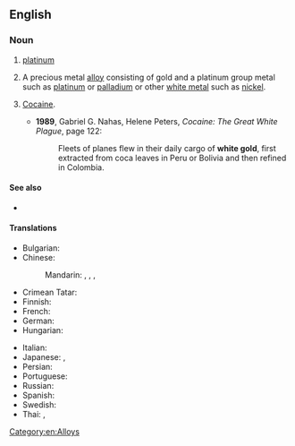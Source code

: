 ==English==

===Noun===
{{en-noun}}

# {{lb|en|obsolete}} [[platinum]]
# A precious metal [[alloy]] consisting of gold and a platinum group metal such as [[platinum]] or [[palladium]] or other [[white metal]] such as [[nickel]].
# {{lb|en|slang}} [[cocaine|Cocaine]].
#* '''1989''', Gabriel G. Nahas, ‎Helene Peters, ''Cocaine: The Great White Plague'', page 122:
#*: Fleets of planes flew in their daily cargo of '''white gold''', first extracted from coca leaves in Peru or Bolivia and then refined in Colombia.

====See also====
* {{pedia}}

====Translations====
{{trans-top|A precious metal alloy consisting of gold and a platinum group metal}}
* Bulgarian: {{t|bg|бяло злато|n}}
* Chinese:
*: Mandarin: {{t+|cmn|白金|tr=báijīn|sc=Hani}}, {{t|cmn|白色黃金|sc=Hani}}, {{t|cmn|白色黄金|tr=báisè huángjīn|sc=Hani}}, {{t|cmn|白色K金|tr=báisè kei jīn|sc=Hani}}
* Crimean Tatar: {{t|crh|aq altın}}
* Finnish: {{t+|fi|valkokulta}}
* French: {{t+|fr|or blanc|m}}
* German: {{t|de|Weißgold|n}}
* Hungarian: {{t+|hu|fehérarany}}
{{trans-mid}}
* Italian: {{t|it|oro bianco|m}}
* Japanese: {{t|ja|ホワイトゴールド|tr=howaitogōrudo|sc=Jpan}}, {{t|ja|白色金|tr=はくしょくきん, hakushokukin|sc=Jpan}}
* Persian: {{t|fa|طلا سفید|tr=talâ-sefid|sc=fa-Arab}}
* Portuguese: {{t|pt|ouro branco|m}}
* Russian: {{t+|ru|бе́лое зо́лото|n}}
* Spanish: {{t|es|oro blanco|m}}
* Swedish: {{t|sv|vitguld|n}}
* Thai: {{t|th|ทองขาว|sc=Thai}}, {{t|th|ทองคำขาว|sc=Thai}}
{{trans-bottom}}

[[Category:en:Alloys]]